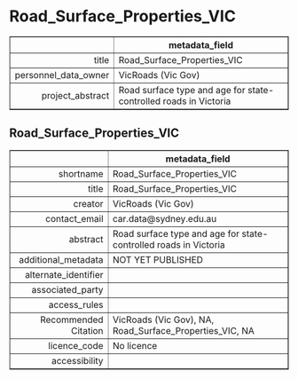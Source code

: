 Road_Surface_Properties_VIC
===
<!-- html table generated in R 3.6.0 by xtable 1.8-4 package -->
<!-- Fri May 22 19:16:39 2020 -->
<table border=1>
<tr> <th>  </th> <th> metadata_field </th>  </tr>
  <tr> <td align="right"> title </td> <td> Road_Surface_Properties_VIC </td> </tr>
  <tr> <td align="right"> personnel_data_owner </td> <td> VicRoads (Vic Gov) </td> </tr>
  <tr> <td align="right"> project_abstract </td> <td> Road surface type and age for state-controlled roads in Victoria </td> </tr>
   </table>



Road_Surface_Properties_VIC
---
<!-- html table generated in R 3.6.0 by xtable 1.8-4 package -->
<!-- Fri May 22 19:16:39 2020 -->
<table border=1>
<tr> <th>  </th> <th> metadata_field </th>  </tr>
  <tr> <td align="right"> shortname </td> <td> Road_Surface_Properties_VIC </td> </tr>
  <tr> <td align="right"> title </td> <td> Road_Surface_Properties_VIC </td> </tr>
  <tr> <td align="right"> creator </td> <td> VicRoads (Vic Gov) </td> </tr>
  <tr> <td align="right"> contact_email </td> <td> car.data@sydney.edu.au </td> </tr>
  <tr> <td align="right"> abstract </td> <td> Road surface type and age for state-controlled roads in Victoria </td> </tr>
  <tr> <td align="right"> additional_metadata </td> <td> NOT YET PUBLISHED </td> </tr>
  <tr> <td align="right"> alternate_identifier </td> <td>  </td> </tr>
  <tr> <td align="right"> associated_party </td> <td>  </td> </tr>
  <tr> <td align="right"> access_rules </td> <td>  </td> </tr>
  <tr> <td align="right"> Recommended Citation </td> <td> VicRoads (Vic Gov), NA, Road_Surface_Properties_VIC, NA </td> </tr>
  <tr> <td align="right"> licence_code </td> <td> No licence </td> </tr>
  <tr> <td align="right"> accessibility </td> <td>  </td> </tr>
   </table>


